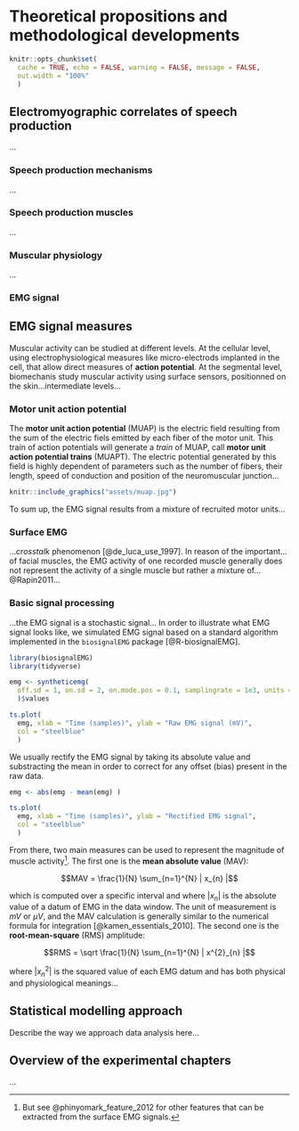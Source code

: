 # Theoretical propositions and methodological developments

```r
knitr::opts_chunk$set(
  cache = TRUE, echo = FALSE, warning = FALSE, message = FALSE,
  out.width = "100%"
  )
```

## Electromyographic correlates of speech production

...

### Speech production mechanisms

...

### Speech production muscles

...

### Muscular physiology

...

### EMG signal

## EMG signal measures

Muscular activity can be studied at different levels. At the cellular level, using electrophysiological measures like micro-electrods implanted in the cell, that allow direct measures of **action potential**. At the segmental level, biomechanis study muscular activity using surface sensors, positionned on the skin...intermediate levels...
 
### Motor unit action potential

The **motor unit action potential** (MUAP) is the electric field resulting from the sum of the electric fiels emitted by each fiber of the motor unit. This train of action potentials will generate a *train* of MUAP, call **motor unit action potential trains** (MUAPT). The electric potential generated by this field is highly dependent of parameters such as the number of fibers, their length, speed of conduction and position of the neuromuscular junction...

```r
knitr::include_graphics("assets/muap.jpg")
```

To sum up, the EMG signal results from a mixture of recruited motor units...

### Surface EMG

...*crosstalk* phenomenon [@de_luca_use_1997]. In reason of the important... of facial muscles, the EMG activity of one recorded muscle generally does not represent the activity of a single muscle but rather a mixture of... @Rapin2011...

### Basic signal processing

...the EMG signal is a stochastic signal... In order to illustrate what EMG signal looks like, we simulated EMG signal based on a standard algorithm implemented in the `biosignalEMG` package [@R-biosignalEMG].

```r
library(biosignalEMG)
library(tidyverse)

emg <- syntheticemg(
  off.sd = 1, on.sd = 2, on.mode.pos = 0.1, samplingrate = 1e3, units = "mV"
  )$values

ts.plot(
  emg, xlab = "Time (samples)", ylab = "Raw EMG signal (mV)",
  col = "steelblue"
  )
```

We usually rectify the EMG signal by taking its absolute value and substracting the mean in order to correct for any offset (bias) present in the raw data.

```r
emg <- abs(emg - mean(emg) )

ts.plot(
  emg, xlab = "Time (samples)", ylab = "Rectified EMG signal",
  col = "steelblue"
  )
```

From there, two main measures can be used to represent the magnitude of muscle activity^[But see @phinyomark_feature_2012 for other features that can be extracted from the surface EMG signals.]. The first one is the **mean absolute value** (MAV):

$$MAV = \frac{1}{N} \sum_{n=1}^{N} | x_{n} |$$

which is computed over a specific interval and where $|x_{n}|$ is the absolute value of a datum of EMG in the data window. The unit of measurement is $mV$ or $\mu V$, and the MAV calculation is generally similar to the numerical formula for integration [@kamen_essentials_2010]. The second one is the **root-mean-square** (RMS) amplitude:

$$RMS = \sqrt \frac{1}{N} \sum_{n=1}^{N} | x^{2}_{n} |$$

where $| x^{2}_{n} |$ is the squared value of each EMG datum and has both physical and physiological meanings...

## Statistical modelling approach

Describe the way we approach data analysis here...

## Overview of the experimental chapters

...
